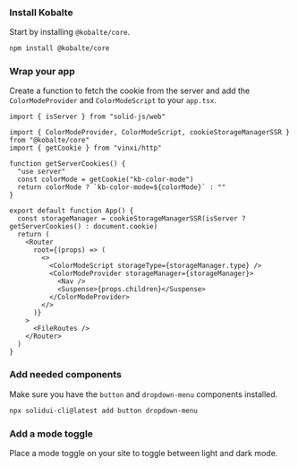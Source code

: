 <MDXHeader title="SolidStart" description="Adding dark mode to your SolidStart app." />

<Steps>

### Install Kobalte

Start by installing `@kobalte/core`.

```bash
npm install @kobalte/core
```

### Wrap your app

Create a function to fetch the cookie from the server and add the `ColorModeProvider` and `ColorModeScript` to your `app.tsx`.

```tsx {6-10,13,18,19,22}
import { isServer } from "solid-js/web"

import { ColorModeProvider, ColorModeScript, cookieStorageManagerSSR } from "@kobalte/core"
import { getCookie } from "vinxi/http"

function getServerCookies() {
  "use server"
  const colorMode = getCookie("kb-color-mode")
  return colorMode ? `kb-color-mode=${colorMode}` : ""
}

export default function App() {
  const storageManager = cookieStorageManagerSSR(isServer ? getServerCookies() : document.cookie)
  return (
    <Router
      root={(props) => (
        <>
          <ColorModeScript storageType={storageManager.type} />
          <ColorModeProvider storageManager={storageManager}>
            <Nav />
            <Suspense>{props.children}</Suspense>
          </ColorModeProvider>
        </>
      )}
    >
      <FileRoutes />
    </Router>
  )
}
```

### Add needed components

Make sure you have the `button` and `dropdown-menu` components installed.

```bash
npx solidui-cli@latest add button dropdown-menu
```

### Add a mode toggle

Place a mode toggle on your site to toggle between light and dark mode.

<ComponentPreview name="mode-toggle" />

</Steps>
